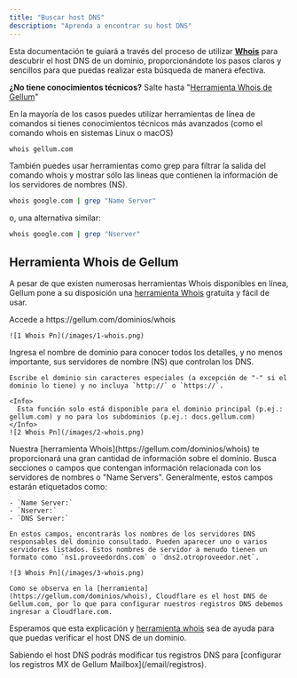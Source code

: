 ```yaml
---
title: "Buscar host DNS"
description: "Aprenda a encontrar su host DNS"
---
```


Esta documentación te guiará a través del proceso de utilizar [**Whois**](https://gellum.com/dominios/whois) para descubrir el host DNS de un dominio, proporcionándote los pasos claros y sencillos para que puedas realizar esta búsqueda de manera efectiva. 

**¿No tiene conocimientos técnicos?** Salte hasta "[Herramienta Whois de Gellum](#herramienta-whois-de-gellum)"

En la mayoría de los casos puedes utilizar herramientas de línea de comandos si tienes conocimientos técnicos más avanzados (como el comando whois en sistemas Linux o macOS)

```bash
whois gellum.com
```

También puedes usar herramientas como grep para filtrar la salida del comando whois y mostrar sólo las lineas que contienen la información de los servidores de nombres (NS).

```bash
whois google.com | grep "Name Server"
```

o, una alternativa similar:

```bash
whois google.com | grep "Nserver"
```

## Herramienta Whois de Gellum

A pesar de que existen numerosas herramientas Whois disponibles en línea, Gellum pone a su disposición una [herramienta Whois](https://gellum.com/dominios/whois) gratuita y fácil de usar.

<Steps>
  <Step title="Accede a una herramienta Whois">
    Accede a https://gellum.com/dominios/whois

    ![1 Whois Pn](/images/1-whois.png)
  </Step>
  <Step title="Buscar dominio">
    Ingresa el nombre de dominio para conocer todos los detalles, y no menos importante, sus servidores de nombre (NS) que controlan los DNS.

    Escribe el dominio sin caracteres especiales (a excepción de "-" si el dominio lo tiene) y no incluya `http://` o `https://`.

    <Info>
      Esta función solo está disponible para el dominio principal (p.ej.: gellum.com) y no para los subdominios (p.ej.: docs.gellum.com)
    </Info>
    ![2 Whois Pn](/images/2-whois.png)
  </Step>
  <Step title="Identifica el Host DNS">
    Nuestra [herramienta Whois](https://gellum.com/dominios/whois) te proporcionará una gran cantidad de información sobre el dominio. Busca secciones o campos que contengan información relacionada con los servidores de nombres o "Name Servers". Generalmente, estos campos estarán etiquetados como:

    - `Name Server:`
    - `Nserver:`
    - `DNS Server:`

    En estos campos, encontrarás los nombres de los servidores DNS responsables del dominio consultado. Pueden aparecer uno o varios servidores listados. Estos nombres de servidor a menudo tienen un formato como `ns1.proveedordns.com` o `dns2.otroproveedor.net`.

    ![3 Whois Pn](/images/3-whois.png)

    Como se observa en la [herramienta](https://gellum.com/dominios/whois), Cloudflare es el host DNS de Gellum.com, por lo que para configurar nuestros registros DNS debemos ingresar a Cloudflare.com.
  </Step>
</Steps>

Esperamos que esta explicación y [herramienta whois](https://gellum.com/dominios/whois) sea de ayuda para que puedas verificar el host DNS de un dominio.

<Tip>
  Sabiendo el host DNS podrás modificar tus registros DNS para [configurar los registros MX de Gellum Mailbox](/email/registros).
</Tip>